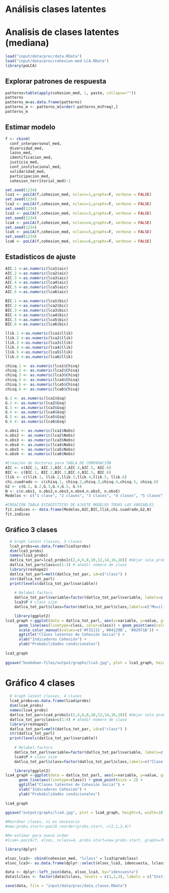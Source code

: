# Análisis clases latentes #
############################

# Analisis de clases latentes (mediana)

```{r}
load("input/data/proc/data.RData")
load("input/data/proc/cohesion-med-LCA.RData")
library(poLCA)
```

## Explorar patrones de respuesta
```{r, include = FALSE}
patterns=table(apply(cohesion_med, 1, paste, collapse=""))
patterns
patterns_m=as.data.frame(patterns)
patterns_m <- patterns_m[order(-patterns_m$Freq),] 
patterns_m
```

## Estimar modelo
```{r}
f <- cbind(
  conf_interpersonal_med, 
  diversidad_med,
  lazos_med,
  identificacion_med,
  justicia_med, 
  conf_institucional_med, 
  solidaridad_med, 
  participacion_med, 
  cohesion_territorial_med)~1

set.seed(1234)
lca1 <- poLCA(f,cohesion_med, nclass=1,graphs=F, verbose = FALSE)
set.seed(1234)
lca2 <- poLCA(f,cohesion_med, nclass=2,graphs=F, verbose = FALSE)
set.seed(1234)
lca3 <- poLCA(f,cohesion_med, nclass=3,graphs=F, verbose = FALSE)
set.seed(1234)
lca4 <- poLCA(f,cohesion_med, nclass=4,graphs=F, verbose = FALSE)
set.seed(1234)
lca5 <- poLCA(f,cohesion_med, nclass=5,graphs=F, verbose = FALSE)
set.seed(1234)
lca6 <- poLCA(f,cohesion_med, nclass=6,graphs=F, verbose = FALSE)

```

##  Estadísticos de ajuste
```{r}
AIC.1 <-as.numeric(lca1$aic)
AIC.2 <-as.numeric(lca2$aic)
AIC.3 <-as.numeric(lca3$aic)
AIC.4 <-as.numeric(lca4$aic)
AIC.5 <-as.numeric(lca5$aic)
AIC.6 <-as.numeric(lca6$aic)

BIC.1 <-as.numeric(lca1$bic)
BIC.2 <-as.numeric(lca2$bic)
BIC.3 <-as.numeric(lca3$bic)
BIC.4 <-as.numeric(lca4$bic)
BIC.5 <-as.numeric(lca5$bic)
BIC.6 <-as.numeric(lca6$bic)

llik.1 <-as.numeric(lca1$llik)
llik.2 <-as.numeric(lca2$llik)
llik.3 <-as.numeric(lca3$llik)
llik.4 <-as.numeric(lca4$llik)
llik.5 <-as.numeric(lca5$llik)
llik.6 <-as.numeric(lca6$llik)

chisq.1 <- as.numeric(lca1$Chisq)
chisq.2 <- as.numeric(lca2$Chisq)
chisq.3 <- as.numeric(lca3$Chisq)
chisq.4 <- as.numeric(lca4$Chisq)
chisq.5 <- as.numeric(lca5$Chisq)
chisq.6 <- as.numeric(lca6$Chisq)

G.1 <- as.numeric(lca1$Gsq)
G.2 <- as.numeric(lca2$Gsq)
G.3 <- as.numeric(lca3$Gsq)
G.4 <- as.numeric(lca4$Gsq)
G.5 <- as.numeric(lca5$Gsq)
G.6 <- as.numeric(lca6$Gsq)

n.obs1 <- as.numeric(lca1$Nobs)
n.obs2 <- as.numeric(lca2$Nobs)
n.obs3 <- as.numeric(lca3$Nobs)
n.obs4 <- as.numeric(lca4$Nobs)
n.obs5 <- as.numeric(lca5$Nobs)
n.obs6 <- as.numeric(lca6$Nobs)

#Creación de Vectores para TABLA DE COMPARACIÓN
AIC <- c(AIC.1, AIC.2,AIC.3,AIC.4,AIC.5, AIC.6)
BIC <- c(BIC.1, BIC.2,BIC.3,BIC.4,BIC.5, BIC.6)
llik <- c(llik.1, llik.2,llik.3,llik.4,llik.5, llik.6)
chi.cuadrado <- c(chisq.1, chisq.2,chisq.3,chisq.4,chisq.5, chisq.6)
G2 <- c(G.1, G.2,G.3,G.4,G.5, G.6)
N <- c(n.obs1, n.obs2,n.obs3,n.obs4,n.obs5, n.obs6)
Modelos <- c("1 clase", "2 clases", "3 clases", "4 clases", "5 clases", "6 clases")

#CREACIÓN TABLA ESTADÍSTICOS DE AJUSTE MODELOS TODAS LAS VARIABLES
fit.indices <- data.frame(Modelos,AIC,BIC,llik,chi.cuadrado,G2,N)
fit.indices
```

## Gráfico 3 clases

```{r, fig.width=10, fig.height=4}


  # Graph latent classes, 3 clases
  lca3_probs=as.data.frame(lca3$probs)
  dim(lca3_probs)
  names(lca3_probs)
  datlca_tot_par=lca3_probs[c(2,4,6,8,10,12,14,16,18)] #dejar solo prob "si"
  datlca_tot_par$class=c(1:3) # añadir número de clase
  library(reshape2)
  datlca_tot_parl=melt(datlca_tot_par, id=c("class") )
  str(datlca_tot_parl)
  print(levels(datlca_tot_parl$variable))
  
    # Relabel factors
    datlca_tot_parl$variable=factor(datlca_tot_parl$variable, labels=c("Confianza", "Diversidad", "Lazos", "Identificación", "Justicia", "Conf. Instituciones","Solidaridad", "Participación", "Territorial"))
    lca3$P # class size
    datlca_tot_parl$class=factor(datlca_tot_parl$class,labels=c("Movilizados (42%)", "Institucionales (32%)", "Atomizados (26%)"))

    library(ggplot2)
lca3_graph <-ggplot(data = datlca_tot_parl, aes(x=variable, y=value, group=class, shape=class)) + 
      geom_line(aes(linetype=class, color=class)) + geom_point(aes(colour=class),size = 3) +
      scale_color_manual(values=c('#F31111','#04129B', '#02971B')) +
      ggtitle("Clases latentes de Cohesión Social") + 
      xlab("Indicadores Cohesión") + 
      ylab("Probabilidades condicionales")
    
lca3_graph
    
ggsave("bookdown-files/output/graphs/lca3.jpg", plot = lca3_graph, height=4, width=10, units="in", dpi=350 )

```


# Gráfico 4 clases

```{r, fig.width=10, fig.height=4 }
  # Graph latent classes, 4 clases
  lca4_probs=as.data.frame(lca4$probs)
  dim(lca4_probs)
  names(lca4_probs)
  datlca_tot_par=lca4_probs[c(2,4,6,8,10,12,14,16,18)] #dejar solo prob "si"
  datlca_tot_par$class=c(1:4) # añadir número de clase
  library(reshape2)
  datlca_tot_parl=melt(datlca_tot_par, id=c("class") )
  str(datlca_tot_parl)
  print(levels(datlca_tot_parl$variable))
  
    # Relabel factors
    datlca_tot_parl$variable=factor(datlca_tot_parl$variable, labels=c("Confianza", "Diversidad", "Lazos", "Identificación", "Justicia", "Conf. Instituciones","Solidaridad", "Participación", "Vecinal"))
    lca4$P # class size
    datlca_tot_parl$class=factor(datlca_tot_parl$class,labels=c("Clase 1 (25%)", "Clase 2 (21%)", "Clase 3 (28%)", "Clase 4 (26%)"))

    library(ggplot2)
lca4_graph <-ggplot(data = datlca_tot_parl, aes(x=variable, y=value, group=class, shape=class)) + 
      geom_line(aes(linetype=class)) + geom_point(size = 2) +
      ggtitle("Clases latentes de Cohesión Social") + 
      xlab("Indicadores Cohesión") + 
      ylab("Probabilidades condicionales")
    
lca4_graph
    
ggsave("output/graphs/lca4.jpg", plot = lca4_graph, height=4, width=10, units="in", dpi=350 )

#Reordnar clases, si es necesario
#new.probs.start<-poLCA.reorder(probs.start, c(2,1,3,4))

#Re-estimar para nuevo orden
#lca4<-poLCA(f, elsoc, nclass=4, probs.start=new.probs.start, graphs=TRUE, na.rm=TRUE)
```


```{r}
library(dplyr)

elsoc_lca3<- cbind(cohesion_med, "lclass" = lca3$predclass)
elsoc_lca3<- as.data.frame(dplyr::select(elsoc_lca3, idencuesta, lclass))

data <- dplyr::left_join(data, elsoc_lca3, by="idencuesta")
data$lclass <- factor(data$lclass, levels = c(1,2,3), labels = c("Institucional", "Movilizado", "Atomizado"))

save(data, file = "input/data/proc/data_clases.RData")
```


